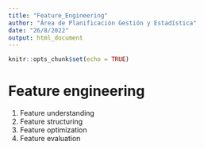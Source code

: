 ```yaml
---
title: "Feature_Engineering"
author: "Área de Planificación Gestión y Estadística"
date: "26/8/2022"
output: html_document
---
```


```r
knitr::opts_chunk$set(echo = TRUE)
```

# Feature engineering
1. Feature understanding
2. Feature structuring
3. Feature optimization
4. Feature evaluation